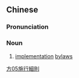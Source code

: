 {{also|施行细则}}
==Chinese==
{{zh-forms|s=施行细则|type=22}}

===Pronunciation===
{{zh-pron
|m=shīxíng xìzé
|mn=zz,kh:si-hêng-sè-chek/tp:si-hêng-sòe-chek
|cat=n
}}

===Noun===
{{zh-noun}}

# [[implementation]] [[bylaws]]

[[Category:zh:Law|方05施行細則]]